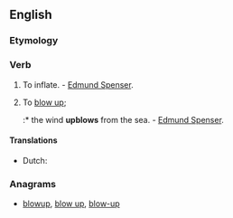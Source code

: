 ==English==

===Etymology===
{{prefix|up|blow}}

===Verb===
{{en-verb|upblows|upblowing|upblew|upblown}}

# {{context|transitive|obsolete}} To inflate. - [[w:Edmund Spenser|Edmund Spenser]].
# {{context|transitive|obsolete}} To [[blow up]];
#:* the wind '''upblows''' from the sea. - [[w:Edmund Spenser|Edmund Spenser]].

====Translations====
{{trans-top|inflate}}
* Dutch: {{t+|nl|opblazen}}
{{trans-mid}}
{{trans-bottom}}

{{trans-see|blow up}}

===Anagrams===
* [[blowup#English|blowup]], [[blow up#English|blow up]], [[blow-up#English|blow-up]]